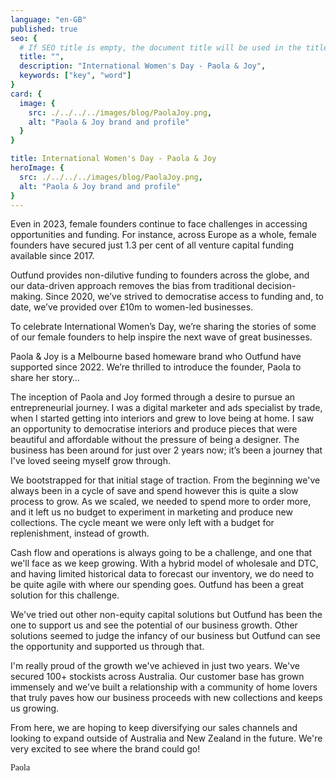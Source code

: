 ```yaml
---
language: "en-GB"
published: true
seo: {
  # If SEO title is empty, the document title will be used in the title tag in the head
  title: "",
  description: "International Women's Day - Paola & Joy",
  keywords: ["key", "word"]
}
card: {
  image: {
    src: ./../../../images/blog/PaolaJoy.png,
    alt: "Paola & Joy brand and profile"
  }
}

title: International Women's Day - Paola & Joy
heroImage: {
  src: ./../../../images/blog/PaolaJoy.png,
  alt: "Paola & Joy brand and profile"
}
---
```


Even in 2023, female founders continue to face challenges in accessing opportunities and funding. For instance, across Europe as a whole, female founders have secured just 1.3 per cent of all venture capital funding available since 2017.

Outfund provides non-dilutive funding to founders across the globe, and our data-driven approach removes the bias from traditional decision-making. Since 2020, we’ve strived to democratise access to funding and, to date, we’ve provided over £10m to women-led businesses.

To celebrate International Women’s Day, we’re sharing the stories of some of our female founders to help inspire the next wave of great businesses.

Paola & Joy is a Melbourne based homeware brand who Outfund have supported since 2022. We’re thrilled to introduce the founder, Paola to share her story…


The inception of Paola and Joy formed through a desire to pursue an entrepreneurial journey. I was a digital marketer and ads specialist by trade, when I started getting into interiors and grew to love being at home. I saw an opportunity to democratise interiors and produce pieces that were beautiful and affordable without the pressure of being a designer. The business has been around for just over 2 years now; it’s been a journey that I've loved seeing myself grow through. 

We bootstrapped for that initial stage of traction. From the beginning we've always been in a cycle of save and spend however this is quite a slow process to grow. As we scaled, we needed to spend more to order more, and it left us no budget to experiment in marketing and produce new collections. The cycle meant we were only left with a budget for replenishment, instead of growth. 

Cash flow and operations is always going to be a challenge, and one that we'll face as we keep growing. With a hybrid model of wholesale and DTC, and having limited historical data to forecast our inventory, we do need to be quite agile with where our spending goes. Outfund has been a great solution for this challenge. 

We've tried out other non-equity capital solutions but Outfund has been the one to support us and see the potential of our business growth. Other solutions seemed to judge the infancy of our business but Outfund can see the opportunity and supported us through that.  

I'm really proud of the growth we've achieved in just two years. We've secured 100+ stockists across Australia. Our customer base has grown immensely and we've built a relationship with a community of home lovers that truly paves how our business proceeds with new collections and keeps us growing. 

From here, we are hoping to keep diversifying our sales channels and looking to expand outside of Australia and New Zealand in the future. We're very excited to see where the brand could go! 

<span style="font-family: 'Bradley Hand ITC', cursive;">Paola</span>